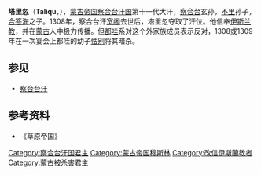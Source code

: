 '''塔里忽'''（'''Taliqu'''，{{bd||？|1309年|catIdx=T塔}}），[[蒙古帝国|蒙古帝国]][[察合台汗国|察合台汗国]]第十一代大汗，[[察合台|察合台]]玄孙，[[不里|不里]]孙子，[[合答海|合答海]]之子。1308年，察合台汗[[宽阇|宽阇]]去世后，塔里忽夺取了汗位。他信奉[[伊斯兰教|伊斯兰教]]，并在[[蒙古|蒙古]]人中极力传播。但[[都哇|都哇]]系对这个外家族成员表示反对，1308或1309年在一次宴会上都哇的幼子[[怯别|怯别]]将其暗杀。

==参见==
*[[察合台汗|察合台汗]]

== 参考资料 ==
* 《草原帝国》

{{start box}}
{{s-before|[[宽阇|宽阇]]}}
{{s-title|[[察合台汗国|察合台汗国君主]]|1308年—1309年}}
{{s-after|[[怯別|怯別]]}}
{{end box}}

[[Category:察合台汗国君主|Category:察合台汗国君主]]
[[Category:蒙古帝国穆斯林|Category:蒙古帝国穆斯林]]
[[Category:改信伊斯蘭教者|Category:改信伊斯蘭教者]]
[[Category:蒙古被杀害君主|Category:蒙古被杀害君主]]